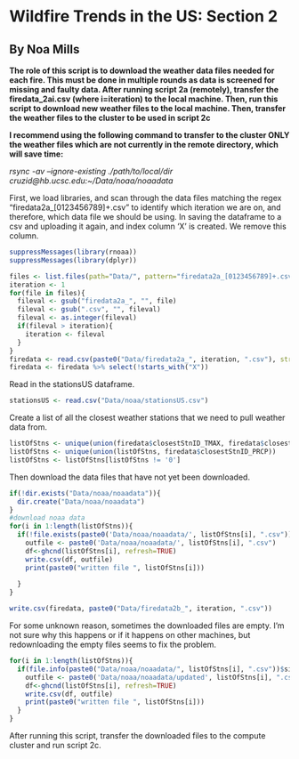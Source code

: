 # Wildfire Trends in the US: Section 2
## By Noa Mills

**The role of this script is to download the weather data files needed for each fire. This must be done in multiple rounds as data is screened for missing and faulty data. After running script 2a (remotely), transfer the firedata_2ai.csv (where i=iteration) to the local machine. Then, run this script to download new weather files to the local machine. Then, transfer the weather files to the cluster to be used in script 2c**

**I recommend using the following command to transfer to the cluster ONLY the weather files which are not currently in the remote directory, which will save time:**

*rsync -av --ignore-existing ./path/to/local/dir cruzid\@hb.ucsc.edu:~/Data/noaa/noaadata*

First, we load libraries, and scan through the data files matching the regex "firedata2a_[0123456789]+.csv" to identify which iteration we are on, and therefore, which data file we should be using. In saving the dataframe to a csv and uploading it again, and index column 'X' is created. We remove this column.

```r
suppressMessages(library(rnoaa))
suppressMessages(library(dplyr))

files <- list.files(path="Data/", pattern="firedata2a_[0123456789]+.csv", recursive=FALSE)
iteration <- 1
for(file in files){
  fileval <- gsub("firedata2a_", "", file)
  fileval <- gsub(".csv", "", fileval)
  fileval <- as.integer(fileval)
  if(fileval > iteration){
    iteration <- fileval
  }
}
firedata <- read.csv(paste0("Data/firedata2a_", iteration, ".csv"), stringsAsFactors = FALSE)
firedata <- firedata %>% select(!starts_with("X"))

``` 

Read in the stationsUS dataframe.

```r
stationsUS <- read.csv("Data/noaa/stationsUS.csv")
```

Create a list of all the closest weather stations that we need to pull weather data from.

```r
listOfStns <- unique(union(firedata$closestStnID_TMAX, firedata$closestStnID_TMIN))
listOfStns <- unique(union(listOfStns, firedata$closestStnID_PRCP))
listOfStns <- listOfStns[listOfStns != '0']
```

Then download the data files that have not yet been downloaded.

```r
if(!dir.exists("Data/noaa/noaadata")){
  dir.create("Data/noaa/noaadata")
}
#download noaa data
for(i in 1:length(listOfStns)){
  if(!file.exists(paste0('Data/noaa/noaadata/', listOfStns[i], ".csv"))){
    outfile <- paste0('Data/noaa/noaadata/', listOfStns[i], ".csv")
    df<-ghcnd(listOfStns[i], refresh=TRUE)
    write.csv(df, outfile) 
    print(paste0("written file ", listOfStns[i]))
    
  }
}

write.csv(firedata, paste0("Data/firedata2b_", iteration, ".csv"))
```

For some unknown reason, sometimes the downloaded files are empty. I'm not sure why this happens or if it happens on other machines, but redownloading the empty files seems to fix the problem.

```r
for(i in 1:length(listOfStns)){
  if(file.info(paste0("Data/noaa/noaadata/", listOfStns[i], ".csv"))$size <= 4){
    outfile <- paste0('Data/noaa/noaadata/updated', listOfStns[i], ".csv")
    df<-ghcnd(listOfStns[i], refresh=TRUE)
    write.csv(df, outfile) 
    print(paste0("written file ", listOfStns[i]))
  }
}
```

After running this script, transfer the downloaded files to the compute cluster and run script 2c.